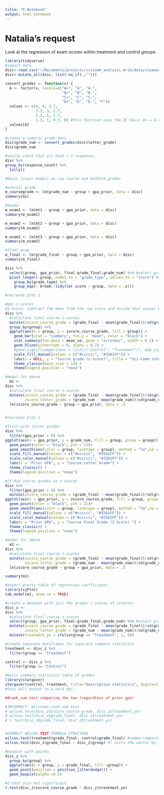 ```yaml
---
title: "R Notebook"
output: html_notebook
---
```


# Natalia's request 
Look at the regression of exam scores within treatment and control groups. 
```r
library(tidyverse)
#import data
disc<-read.csv("~/Documents/projects/scicomm_analysis_Arik/data/cleaned_complete_joins/scicomm_complete_data_joined.csv")
disc<-mutate_all(disc, list(~na_if(.,"")))
```

```r
convert_grades <- function(x) {
  A <- factor(x, levels=c("A+", "A", "A-",
                          "B+", "B", "B-",
                          "C+", "C", "C-",
                          "D+", "D", "D-", "F"))
  values <- c(4, 4, 3.7, 
              3.3, 3, 2.7,
              2.3, 2, 1.7,
              1.3, 1, 0.7, 0) #this function uses the UC Davis A+ = 4.0
  values[A]
}

#create a numeric grade data 
disc$grade_num <- convert_grades(disc$letter_grade)
disc$grade_num

#sanity check that all have > 3 responses
disc %>%
group_by(response_count) %>%
  tally()

```
```r
#basic linear models on raw course and midterm grades 

#overall grade
m_coursegrade <- lm(grade_num ~ group + gpa_prior, data = disc)
summary(m1)

#exams: 
m_exam1 <- lm(mt1 ~ group + gpa_prior, data = disc)
summary(m_exam1)

m_exam2 <- lm(mt2 ~ group + gpa_prior, data = disc)
summary(m_exam2)

m_exam3 <- lm(mt3 ~ group + gpa_prior, data = disc)
summary(m_exam3)

#final exam 
m_final <- lm(grade_final ~ group + gpa_prior, data = disc)
summary(m_final)
```
```r
disc %>%
  select(group, gpa_prior, final:grade_final,grade_num) %>% #select grade columns
  pivot_longer(-group, names_to = "grade_type", values_to = "score") %>% #pivot longer
    group_by(grade_type) %>%
    group_map(~ broom::tidy(lm( score ~ group, data = .x))) 
```


```r
#recreate plot 1

#get z-scores 
#z-score: subtract the mean from the raw score and divide that answer by the standard deviation
disc %>%
  #calculate final course z-scores
  mutate(zscore_course_grade = (grade_final - mean(grade_final))/sd(grade_final)) %>%
  group_by(group) %>%
  ggplot(aes(x = group, y = zscore_course_grade, fill = group)) + 
    geom_bar(stat = "summary", fun.y = "mean", color = "black") +  
    stat_summary(fun.data = mean_se, geom = "errorbar", width = 0.2) + #error bars using stat summary!
    geom_hline(yintercept = 0, alpha = 0.7) +
    #geom_signif(comparisons = list(c("Control", "Treatment")), map_signif_level = TRUE, y_position = 0.17) + 
    scale_fill_manual(values = c("#cccccc", "#35A1FF")) + 
    labs(x = NULL, y = "Course grade (z-score)", title = "Sci-Comm intervention effect on course grades") +
    theme_classic(base_size = 14) + 
    theme(legend.position = "none")
```


```r
#model for above
  m1 <-
disc %>%
  #calculate final course z-scores
  mutate(zscore_course_grade = (grade_final - mean(grade_final))/sd(grade_final), 
         zscore_letter_grade = (grade_num - mean(grade_num))/sd(grade_num)) %>%
  lm(zscore_course_grade ~ group + gpa_prior, data = .)
  
```

```r
#recreate plot 2 

#first with letter grades
disc %>%
  filter(gpa_prior > 0) %>%
ggplot(aes(x = gpa_prior, y = grade_num, fill = group, group = group)) + 
  geom_point(color = "black", pch = 21)+
  geom_smooth(aes(color = group, linetype = group), method = "lm",se = FALSE ) + #se false = no CI
  scale_fill_manual(values = c("#cccccc", "#35A1FF")) + 
  scale_color_manual(values = c("#cccccc", "#35A1FF")) + 
  labs(x = "Prior GPA", y = "Course Letter Grade") + 
  theme_classic() + 
  theme(legend.position = "none")

#2) Raw course grades as z-scores
disc %>%
  filter(gpa_prior > 0) %>%
  mutate(zscore_course_grade = (grade_final - mean(grade_final))/sd(grade_final)) %>%
ggplot(aes(x = gpa_prior, y = zscore_course_grade, fill = group, group = group)) + 
  geom_point(color = "black", pch = 21)+
  geom_smooth(aes(color = group, linetype = group), method = "lm",se = FALSE ) + #se false = no CI
  scale_fill_manual(values = c("#cccccc", "#35A1FF")) + 
  scale_color_manual(values = c("#cccccc", "#35A1FF")) + 
  labs(x = "Prior GPA", y = "Course Final Grade (Z-Score) ") + 
  theme_classic() + 
  theme(legend.position = "none")


```
```r
#model for above
  m1 <-
disc %>%
  #calculate final course z-scores
  mutate(zscore_course_grade = (grade_final - mean(grade_final))/sd(grade_final), 
         zscore_letter_grade = (grade_num - mean(grade_num))/sd(grade_num)) %>%
  lm(zscore_course_grade ~ group + gpa_prior, data = .)

summary(m1)

#export pretty table of regression coefficients
library(sjPlot)
tab_model(m1, show.se = TRUE)

```
```r
#create a dataset with just the grades / scores of interest 
disc_z <- 
disc %>%
  #calculate final course z-scores
  select(group, gpa_prior, final:grade_final,grade_num) %>% #select grade columns
  mutate(zscore_course_grade = (grade_final - mean(grade_final))/sd(grade_final), 
         zscore_letter_grade = (grade_num - mean(grade_num))/sd(grade_num))  %>%
  mutate(treatment_yn = ifelse(group == "Treatment", 1, 0))

#create separate dataframes for separate summary statistics
treatment <- disc_z %>%
  filter(group == "Treatment")

control <- disc_z %>%
  filter(group == "Control")

#basic summary statistics table of grades 
library(stargazer)
stargazer(control, treatment, title="Descriptive statistics", digits=2, type = "html", out="~/Desktop/table1.doc")
#this will output to a word doc. 

```

```r
##rank_sum test comparing the two (regardless of prior gpa)

#INCORRECT: Wilcoxon rank-sum test
# wilcox.test(disc_z$zscore_course_grade, disc_z$treatment_yn) 
# wilcox.test(disc_z$grade_final, disc_z$treatment_yn)
# t.test(disc_z$grade_final, disc_z$treatment_yn)


#CORRECT WILCOX TEST FORMULA STRUCTURE 
wilcox.test(treatment$grade_final, control$grade_final) #comma compares the two vectors
wilcox.test(disc_z$grade_final ~ disc_z$group) #~ sorts the vector by the other variable

#boxplot with points 
disc_z %>%
  group_by(group) %>%
  ggplot(aes(x = group, y = grade_final, fill =group)) + 
  geom_point(position = position_jitterdodge()) + 
  geom_boxplot(alpha =0.5)

#t-test also not significant
t.test(disc_z$zscore_course_grade ~ disc_z$treatment_yn) 
```




